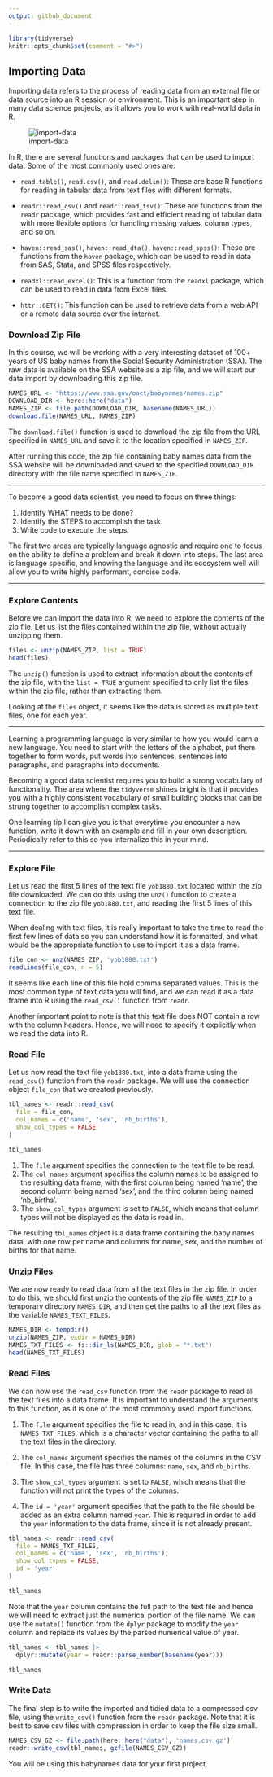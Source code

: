 ```yaml
---
output: github_document
---
```


```r
library(tidyverse)
knitr::opts_chunk$set(comment = "#>")
```

## Importing Data

Importing data refers to the process of reading data from an external file or data source into an R session or environment. This is an important step in many data science projects, as it allows you to work with real-world data in R.


![import-data](https://i.imgur.com/Up3eaUJ.png)


In R, there are several functions and packages that can be used to import data. Some of the most commonly used ones are:

- `read.table()`, `read.csv()`, and `read.delim()`: These are base R functions for reading in tabular data from text files with different formats.

- `readr::read_csv()` and `readr::read_tsv()`: These are functions from the `readr` package, which provides fast and efficient reading of tabular data with more flexible options for handling missing values, column types, and so on.

- `haven::read_sas()`, `haven::read_dta()`, `haven::read_spss()`: These are functions from the `haven` package, which can be used to read in data from SAS, Stata, and SPSS files respectively.

- `readxl::read_excel()`: This is a function from the `readxl` package, which can be used to read in data from Excel files.

- `httr::GET()`: This function can be used to retrieve data from a web API or a remote data source over the internet.

### Download Zip File

In this course, we will be working with a very interesting dataset of 100+ years of US baby names from the Social Security Administration (SSA). The raw data is available on the SSA website as a zip file, and we will start our data import by downloading this zip file.

```r
NAMES_URL <- "https://www.ssa.gov/oact/babynames/names.zip"
DOWNLOAD_DIR <- here::here("data")
NAMES_ZIP <- file.path(DOWNLOAD_DIR, basename(NAMES_URL))
download.file(NAMES_URL, NAMES_ZIP)
```

The `download.file()` function is used to download the zip file from the URL specified in `NAMES_URL` and save it to the location specified in `NAMES_ZIP`. 

After running this code, the zip file containing baby names data from the SSA website will be downloaded and saved to the specified `DOWNLOAD_DIR`
directory with the file name specified in `NAMES_ZIP`.


-----

To become a good data scientist, you need to focus on three things:

1. Identify WHAT needs to be done?
2. Identify the STEPS to accomplish the task.
3. Write code to execute the steps.


The first two areas are typically language agnostic and require one to focus on the ability to define a problem and break it down into steps. The last area is language specific, and knowing the language and its ecosystem well will allow you to write highly performant, concise code.

-----



### Explore Contents

Before we can import the data into R, we need to explore the contents of the zip file. Let us list the files contained within the zip file, without actually unzipping them.

```r
files <- unzip(NAMES_ZIP, list = TRUE)
head(files)
```

The `unzip()` function is used to extract information about the contents of the zip file, with the `list = TRUE` argument specified to only list the files within the zip file, rather than extracting them.

Looking at the `files` object, it seems like the data is stored as multiple text files, one for each year.

-----

Learning a programming language is very similar to how you would learn a new language. You need to start with the letters of the alphabet, put them together to form words, put words into sentences, sentences into paragraphs, and paragraphs into documents. 

Becoming a good data scientist requires you to build a strong vocabulary of functionality. The area where the `tidyverse` shines bright is that it provides you with a highly consistent vocabulary of small building blocks that can be strung together to accomplish complex tasks.

One learning tip I can give you is that everytime you encounter a new function, write it down with an example and fill in your own description. Periodically refer to this so you internalize this in your mind.

-----

### Explore File

Let us read the first 5 lines of the text file `yob1880.txt` located within the zip file downloaded. We can do this using the `unz()` function to create a connection to the zip file `yob1880.txt`, and reading the first 5 lines of this text file.

When dealing with text files, it is really important to take the time to read the first few lines of data so you can understand how it is formatted, and what would be the appropriate function to use to import it as a data frame.


```r
file_con <- unz(NAMES_ZIP, 'yob1880.txt')
readLines(file_con, n = 5)
```

It seems like each line of this file hold comma separated values. This is the most common type of text data you will find, and we can read it as a data frame into R using the `read_csv()` function from `readr`. 

Another important point to note is that this text file does NOT contain a row with the column headers. Hence, we will need to specify it explicitly when we read the data into R.


### Read File

Let us now read the text file `yob1880.txt`, into a data frame using the `read_csv()` function from the `readr` package. We will use the connection object `file_con` that we created previously.

```r
tbl_names <- readr::read_csv(
  file = file_con, 
  col_names = c('name', 'sex', 'nb_births'),
  show_col_types = FALSE
)

tbl_names
```


1. The `file` argument specifies the connection to the text file to be read.
2. The `col_names` argument specifies the column names to be assigned to the resulting data frame, with the first column being named 'name', the second column being named 'sex', and the third column being named 'nb_births'.
3. The `show_col_types` argument is set to `FALSE`, which means that column types will not be displayed as the data is read in.

The resulting `tbl_names` object is a data frame containing the baby names data, with one row per name and columns for name, sex, and the number of births for that name.

### Unzip Files

We are now ready to read data from all the text files in the zip file. In order to do this, we should first unzip the contents of the zip file `NAMES_ZIP` to a temporary directory `NAMES_DIR`, and then get the paths to all the text files as the variable `NAMES_TEXT_FILES`.

```r
NAMES_DIR <- tempdir()
unzip(NAMES_ZIP, exdir = NAMES_DIR)
NAMES_TXT_FILES <- fs::dir_ls(NAMES_DIR, glob = "*.txt")
head(NAMES_TXT_FILES)
```

### Read Files

We can now use the `read_csv` function from the `readr` package to read all the text files into a data frame. It is important to understand the arguments to this function, as it is one of the most commonly used import functions. 

1. The `file` argument specifies the file to read in, and in this case, it is `NAMES_TXT_FILES`, which is a character vector containing the paths to all the text files in the directory.

2. The `col_names` argument specifies the names of the columns in the CSV file. In this case, the file has three columns: `name`, `sex`, and `nb_births`.

3. The `show_col_types` argument is set to `FALSE`, which means that the function will not print the types of the columns.

4. The `id = 'year'` argument specifies that the path to the file should be added as an extra column named `year`. This is required in order to add the `year` information to the data frame, since it is not already present. 

```r
tbl_names <- readr::read_csv(
  file = NAMES_TXT_FILES,
  col_names = c('name', 'sex', 'nb_births'),
  show_col_types = FALSE,
  id = 'year'
)

tbl_names
```

Note that the `year` column contains the full path to the text file and hence we will need to extract just the numerical portion of the file name. We can use the `mutate()` function from the `dplyr` package to modify the `year` column and replace its values by the parsed numerical value of year.

```r
tbl_names <- tbl_names |> 
  dplyr::mutate(year = readr::parse_number(basename(year))) 

tbl_names
```

### Write Data

The final step is to write the imported and tidied data to a compressed csv file, using the `write_csv()` function from the `readr` package. Note that it is best to save csv files with compression in order to keep the file size small.

```r
NAMES_CSV_GZ <- file.path(here::here("data"), 'names.csv.gz')
readr::write_csv(tbl_names, gzfile(NAMES_CSV_GZ))
```

You will be using this babynames data for your first project.


